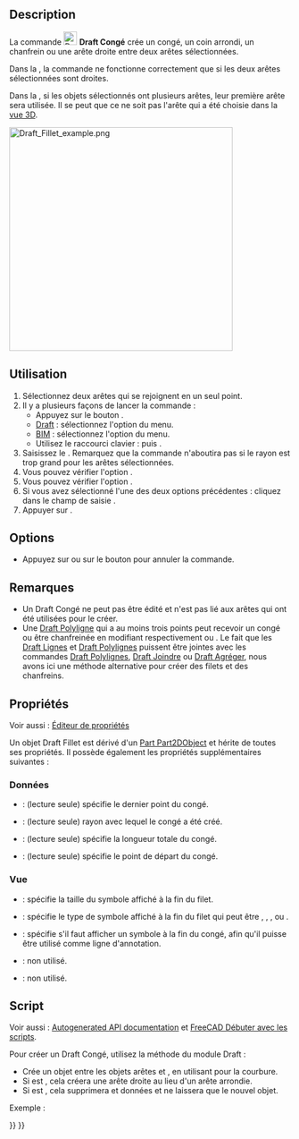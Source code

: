 <languages/>

{{Docnav/fr
|[[Draft_Wire/fr|Polyligne]]
|[[Draft_Arc/fr|Arc]]
|[[Draft_Workbench/fr|Atelier Draft]]
|IconL=Draft_Wire.svg
|IconR=Draft_Arc.svg
|IconC=Workbench_Draft.svg
}}

{{GuiCommand/fr
|Name=Draft Fillet
|Name/fr=Draft Congé
|MenuLocation=Draft : Formes → Congé<br><br>BIM : Formes 2D → Congé
|Workbenches=[[Draft_Workbench/fr|Draft]], [[BIM_Workbench/fr|BIM]]
|Shortcut={{KEY|F}} {{KEY|I}}
|Version=0.19
|SeeAlso=[[Draft_Line/fr|Draft Ligne]], [[Draft_Wire/fr|Draft Polyligne]]
}}

==Description==

La commande [[Image:Draft_Fillet.svg|24px]] '''Draft Congé''' crée un congé, un coin arrondi, un chanfrein ou une arête droite entre deux arêtes sélectionnées.

Dans la {{VersionMinus/fr|0.21}}, la commande ne fonctionne correctement que si les deux arêtes sélectionnées sont droites.

Dans la {{VersionMinus/fr|1.0}}, si les objets sélectionnés ont plusieurs arêtes, leur première arête sera utilisée. Il se peut que ce ne soit pas l'arête qui a été choisie dans la [[3D_view/fr|vue 3D]]. 

[[Image:Draft_Fillet_example.png|400px]]
{{Caption|Plusieurs congés et chanfreins créés entre deux arêtes}}

<span id="Usage"></span>
==Utilisation==

# Sélectionnez deux arêtes qui se rejoignent en un seul point.
# Il y a plusieurs façons de lancer la commande :
#* Appuyez sur le bouton {{Button|[[Image:Draft_Fillet.svg|16px]] [[Draft_Fillet/fr|Congé]]}}.
#* [[Draft_Workbench/fr|Draft]] : sélectionnez l'option {{MenuCommand|Formes → [[Image:Draft_Fillet.svg|16px]] Congé}} du menu.
#* [[BIM_Workbench/fr|BIM]] : sélectionnez l'option {{MenuCommand|Formes 2D → [[Image:Draft_Fillet.svg|16px]] Congé}} du menu.
#* Utilisez le raccourci clavier : {{KEY|F}} puis {{KEY|I}}.
# Saisissez le {{MenuCommand|Rayon du congé}}. Remarquez que la commande n'aboutira pas si le rayon est trop grand pour les arêtes sélectionnées.
# Vous pouvez vérifier l'option {{MenuCommand|Supprimer les objets originaux}}.
# Vous pouvez vérifier l'option {{MenuCommand|Créer un chanfrein}}.
# Si vous avez sélectionné l'une des deux options précédentes : cliquez dans le champ de saisie {{MenuCommand|Rayon du congé}}.
# Appuyer sur {{KEY|Entrée}}.

==Options==

* Appuyez sur {{KEY|Échap}} ou sur le bouton {{Button|Fermer}} pour annuler la commande.

<span id="Notes"></span>
== Remarques ==

* Un Draft Congé ne peut pas être édité et n'est pas lié aux arêtes qui ont été utilisées pour le créer.
* Une [[Draft_Wire/fr|Draft Polyligne]] qui a au moins trois points peut recevoir un congé ou être chanfreinée en modifiant respectivement {{PropertyData|Fillet Radius}} ou {{PropertyData|Chamfer Size}}. Le fait que les [[Draft_Line/fr|Draft Lignes]] et [[Draft_Wire/fr|Draft Polylignes]] puissent être jointes avec les commandes [[Draft_Wire/fr|Draft Polylignes]], [[Draft_Join/fr|Draft Joindre]] ou [[Draft_Upgrade/fr|Draft Agréger]], nous avons ici une méthode alternative pour créer des filets et des chanfreins.

<span id="Properties"></span>
==Propriétés==

Voir aussi : [[Property_editor/fr|Éditeur de propriétés]]

Un objet Draft Fillet est dérivé d'un [[Part_Part2DObject/fr|Part Part2DObject]] et hérite de toutes ses propriétés. Il possède également les propriétés supplémentaires suivantes :

<span id="Data"></span>
===Données===

{{TitleProperty|Draft}}

* {{PropertyData|End|VectorDistance}} : (lecture seule) spécifie le dernier point du congé.
* {{PropertyData|Fillet Radius|Length}} : (lecture seule) rayon avec lequel le congé a été créé.
* {{PropertyData|Length|Length}} : (lecture seule) spécifie la longueur totale du congé.
* {{PropertyData|Start|VectorDistance}} : (lecture seule) spécifie le point de départ du congé.

<span id="View"></span>
===Vue===

{{TitleProperty|Draft}}

* {{PropertyView|Arrow Size|Length}} : spécifie la taille du symbole affiché à la fin du filet.
* {{PropertyView|Arrow Type|Enumeration}} : spécifie le type de symbole affiché à la fin du filet qui peut être {{value|Dot}}, {{value|Circle}}, {{value|Arrow}}, {{value|Tick}} ou {{value|Tick-2}}.
* {{PropertyView|End Arrow|Bool}} : spécifie s'il faut afficher un symbole à la fin du congé, afin qu'il puisse être utilisé comme ligne d'annotation.
* {{PropertyView|Pattern|Enumeration}} : non utilisé.
* {{PropertyView|Pattern Size|Float}} : non utilisé.

<span id="Scripting"></span>
==Script==

Voir aussi : [https://freecad.github.io/SourceDoc/ Autogenerated API documentation] et [[FreeCAD_Scripting_Basics/fr|FreeCAD Débuter avec les scripts]].

Pour créer un Draft Congé, utilisez la méthode {{incode|make_fillet}} du module Draft :

{{Code|code=
fillet = make_fillet([edge1, edge2], radius=100, chamfer=False, delete=False)
}}

* Crée un objet {{incode|Fillet}} entre les objets arêtes {{incode|edge1}} et {{incode|edge2}}, en utilisant {{incode|radius}} pour la courbure.
* Si {{incode|chamfer}} est {{incode|True}}, cela créera une arête droite au lieu d'un arête arrondie.
* Si {{incode|delete}} est {{incode|True}}, cela supprimera {{incode|edge1}} et {{incode|edge2}} données et ne laissera que le nouvel objet.

Exemple :

{{Code|code=
import FreeCAD as App
import Draft

doc = App.newDocument()

p1 = App.Vector(0, 0, 0)
p2 = App.Vector(1000, 1000, 0)
p3 = App.Vector(2000, 0, 0)

edge1 = Draft.make_line(p1, p2)
edge2 = Draft.make_line(p2, p3)

doc.recompute()

fillet = Draft.make_fillet([edge1, edge2], radius=500)

doc.recompute()
}}


{{Docnav/fr
|[[Draft_Wire/fr|Polyligne]]
|[[Draft_Arc/fr|Arc]]
|[[Draft_Workbench/fr|Atelier Draft]]
|IconL=Draft_Wire.svg
|IconR=Draft_Arc.svg
|IconC=Workbench_Draft.svg
}}

{{Draft Tools navi{{#translation:}}}}
{{Userdocnavi{{#translation:}}}}